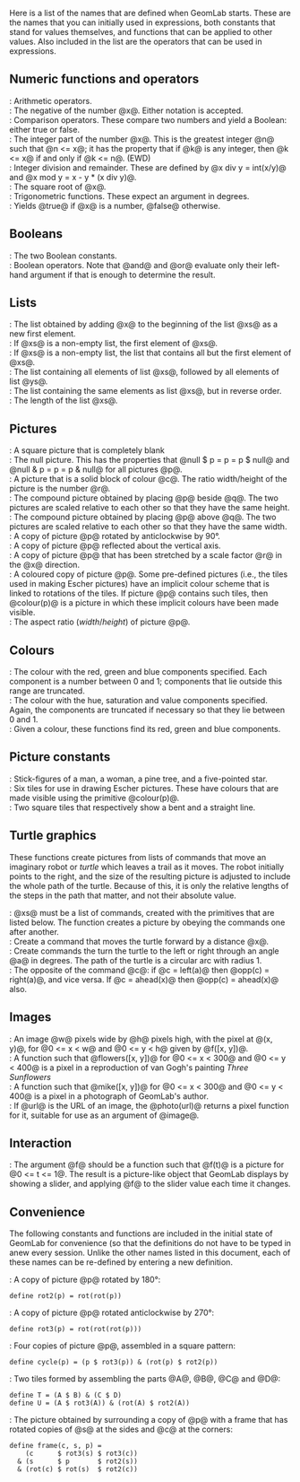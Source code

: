 <!--The GeomLab library/library-->
Here is a list of the names that are defined when GeomLab starts.
These are the names that you can initially used in expressions, both
constants that stand for values themselves, and functions that can be
applied to other values.  Also included in the list are the operators
that can be used in expressions.

==Numeric functions and operators==

{{Markup|dl}}
;{{LibDef|@x + y, x - y, x * y, x / y@}}: Arithmetic operators.
;{{LibDef|@- x, ~ x@}}: The negative of the number @x@.  Either notation is accepted.
;{{LibDef|@x &lt; y, x &lt;= y, x = y, x &lt;&gt; y, x &gt;= y, x &gt; y@}}: Comparison operators.  These compare two numbers and yield a Boolean: either true or false.
;{{LibDef|@int(x)@}}: The integer part of the number&nbsp;@x@.  This is the greatest integer @n@ such that @n &lt;= x@; it has the property that if @k@ is any integer, then @k &lt;= x@ if and only if @k &lt;= n@.  (EWD)
;{{LibDef|@x div y, x mod y@}}: Integer division and remainder.  These are defined by @x div y = int(x/y)@ and @x mod y = x - y * (x div y)@.
;{{LibDef|@sqrt(x)@}}: The square root of @x@.
;{{LibDef|@sin(x)@, @cos(x), tan(x)@}}: Trigonometric functions.  These expect an argument in degrees.
;{{LibDef|@numeric(x)@}}: Yields @true@ if @x@ is a number, @false@ otherwise. 
{{Markup|/dl}}

==Booleans==

{{Markup|dl}}
;{{LibDef|@true, false@}}: The two Boolean constants.
;{{LibDef|@not p, p and q, p or q@}}: Boolean operators.  Note that @and@ and @or@ evaluate only their left-hand argument if that is enough to determine the result.
{{Markup|/dl}}

==Lists==

{{Markup|dl}}
;{{LibDef|@x{{Cons}}xs@}}: The list obtained by adding @x@ to the beginning of the list @xs@ as a new first element.
;{{LibDef|@head(xs)@}}: If @xs@ is a non-empty list, the first element of @xs@.
;{{LibDef|@tail(xs)@}}: If @xs@ is a non-empty list, the list that contains all but the first element of @xs@.
;{{LibDef|@xs ++ ys@}}: The list containing all elements of list @xs@, followed by all elements of list&nbsp;@ys@.
;{{LibDef|@reverse(xs)@}}: The list containing the same elements as list @xs@, but in reverse order.
;{{LibDef|@length(xs)@}}: The length of the list&nbsp;@xs@.
{{Markup|/dl}}

==Pictures==

{{Markup|dl}}
;{{LibDef|@blank@}}: A square picture that is completely blank
;{{LibDef|@null@}}: The null picture.  This has the properties that @null $ p = p = p $ null@ and @null & p = p = p & null@ for all pictures&nbsp;@p@.
;{{LibDef|@solid(r, c)@}}: A picture that is a solid block of colour&nbsp;@c@.  The ratio width/height of the picture is the number&nbsp;@r@.
;{{LibDef|@p $ q@}}: The compound picture obtained by placing @p@ beside&nbsp;@q@.  The two pictures are scaled relative to each other so that they have the same height.
;{{LibDef|@p &amp; q@}}: The compound picture obtained by placing @p@ above&nbsp;@q@.  The two pictures are scaled relative to each other so that they have the same width.
;{{LibDef|@rot(p)@}}: A copy of picture @p@ rotated by anticlockwise by 90&deg;.
;{{LibDef|@flip(p)@}}: A copy of picture @p@ reflected about the vertical axis.
;{{LibDef|@stretch(r, p)@}}: A copy of picture @p@ that has been stretched by a scale factor @r@ in the @x@ direction.
;{{LibDef|@colour(p)@}}: A coloured copy of picture&nbsp;@p@.  Some pre-defined pictures (i.e., the tiles used in making Escher pictures) have an implicit colour scheme that is linked to rotations of the tiles.  If picture @p@ contains such tiles, then @colour(p)@ is a picture in which these implicit colours have been made visible.
;{{LibDef|@aspect(p)@}}: The aspect ratio (<i>width</i>/<i>height</i>) of picture&nbsp;@p@.
{{Markup|/dl}}

==Colours==

{{Markup|dl}}
;{{LibDef|@rgb(r, g, b)@}}: The colour with the red, green and blue components specified. Each component is a number between 0 and 1; components that lie outside this range are truncated.
;{{LibDef|@hsv(h, s, v)@}}: The colour with the hue, saturation and value components specified. Again, the components are truncated if necessary so that they lie between 0 and&nbsp;1.
;{{LibDef|@rpart(c), gpart(c), bpart(c)@}}: Given a colour, these functions find its red, green and blue components.
{{Markup|/dl}}

==Picture constants==

{{Markup|dl}}
;{{LibDef|@man, woman, tree, star@}}: Stick-figures of a man, a woman, a pine tree, and a five-pointed star.
;{{LibDef|@A, B, C, D, E, F@}}: Six tiles for use in drawing Escher pictures.  These have colours that are made visible using the primitive @colour(p)@.
;{{LibDef|@bend, straight@}}: Two square tiles that respectively show a bent and a straight line.
{{Markup|/dl}}

==Turtle graphics==

These functions create pictures from lists of commands that move
an imaginary robot or <em>turtle</em> which leaves a trail as it
moves.  The robot initially points to the right, and the size of
the resulting picture is adjusted to include the whole path of the
turtle.  Because of this, it is only the relative lengths of the
steps in the path that matter, and not their absolute value.

{{Markup|dl}}
;{{LibDef|@turtle(xs)@}}: @xs@ must be a list of commands, created with the primitives that are listed below.  The function creates a picture by obeying the commands one after another.
;{{LibDef|@ahead(x)@}}: Create a command that moves the turtle forward by a distance @x@.
;{{LibDef|@left(a), right(a)@}}: Create commands the turn the turtle to the left or right through an angle @a@ in degrees.  The path of the turtle is a circular arc with radius 1.
;{{LibDef|@opp(c)@}}: The opposite of the command @c@: if @c = left(a)@ then @opp(c) = right(a)@, and vice versa.  If @c = ahead(x)@ then @opp(c) = ahead(x)@ also.
{{Markup|/dl}}

==Images==

;{{LibDef|@image(w, h, f)@}}: An image @w@ pixels wide by @h@ pixels high, with the pixel at @(x, y)@, for @0 <= x < w@ and @0 <= y < h@ given by @f([x, y])@.
;{{LibDef|@flowers@}}: A function such that @flowers([x, y])@ for @0 <= x < 300@ and @0 <= y < 400@ is a pixel in a reproduction of van Gogh's painting ''Three Sunflowers''
;{{LibDef|@mike@}}: A function such that @mike([x, y])@ for @0 <= x < 300@ and @0 <= y < 400@ is a pixel in a photograph of GeomLab's author.
;{{LibDef|@photo(url)@}}: If @url@ is the URL of an image, the @photo(url)@ returns a pixel function for it, suitable for use as an argument of @image@.

==Interaction==

;{{LibDef|@slide(f)@}}: The argument @f@ should be a function such that @f(t)@ is a picture for @0 <= t <= 1@. The result is a picture-like object that GeomLab displays by showing a slider, and applying @f@ to the slider value each time it changes.

==Convenience==

The following constants and functions are included in the initial state of
GeomLab for convenience (so that the definitions do not have to be typed in
anew every session.  Unlike the other names listed in this document,
each of these names can be re-defined by entering a new definition.

{{Markup|dl}}
;{{LibDef|@rot2(p)@}}: A copy of picture @p@ rotated by 180&deg;: 
 define rot2(p) = rot(rot(p))
;{{LibDef|@rot3(p)@}}: A copy of picture @p@ rotated anticlockwise by 270&deg;:
 define rot3(p) = rot(rot(rot(p)))
;{{LibDef|@cycle(p)@}}: Four copies of picture @p@, assembled in a square pattern:
 define cycle(p) = (p $ rot3(p)) & (rot(p) $ rot2(p))
;{{LibDef|@T, U@}}: Two tiles formed by assembling the parts @A@, @B@, @C@ and&nbsp;@D@:
 define T = (A $ B) & (C $ D)
 define U = (A $ rot3(A)) & (rot(A) $ rot2(A))
;{{LibDef|@frame(c, s, p)@}}: The picture obtained by surrounding a copy of @p@ with a frame that has rotated copies of @s@ at the sides and @c@ at the corners: 
 define frame(c, s, p) =
     (c      $ rot3(s) $ rot3(c))
   & (s      $ p       $ rot2(s))
   & (rot(c) $ rot(s)  $ rot2(c))
{{Markup|/dl}}
